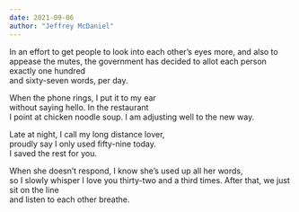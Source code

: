 ```yaml
---
date: 2021-09-06
author: "Jeffrey McDaniel"
---
```


In an effort to get people to look
into each other’s eyes more,
and also to appease the mutes,
the government has decided
to allot each person exactly one hundred   
and sixty-seven words, per day.

When the phone rings, I put it to my ear   
without saying hello. In the restaurant   
I point at chicken noodle soup.
I am adjusting well to the new way.

Late at night, I call my long distance lover,   
proudly say I only used fifty-nine today.   
I saved the rest for you.

When she doesn’t respond,
I know she’s used up all her words,   
so I slowly whisper I love you
thirty-two and a third times.
After that, we just sit on the line   
and listen to each other breathe.
